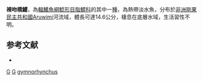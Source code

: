 {{Speciesbox 
| taxon = Gephyroglanis gymnorhynchus
| status = DD
| status_system= IUCN3.1 
| authority = [[Pappenheim|Pappenheim]], 1914
}}
'''裸吻橋鱨'''，為[[輻鰭魚綱|輻鰭魚綱]][[鯰形目|鯰形目]][[脂鱨科|脂鱨科]]的其中一[[種|種]]，為熱帶淡水魚，分布於[[非洲|非洲]][[剛果民主共和國|剛果民主共和國]]Aruwimi河流域，體長可達14.6公分，棲息在底層水域，生活習性不明。

==参考文献==
*{{FishBase_species|genus=Gephyroglanis|species=gymnorhynchus|year=2015|month=6}}

{{Taxonbar}}

[[Category:1914年描述的鱼类|G]]
[[Category:IUCN红色名录数据缺乏物种|G]]
[[Category:橋鱨屬|gymnorhynchus]]